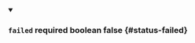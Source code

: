 
<details className="config-field" data-expandable="false" open>
<summary>

### `failed` <span className="config-field-required" data-required="false">required</span> <span className="config-field-type">boolean</span> <span className="config-field-default">false</span> <span className="config-field-enum"></span> {#status-failed}



</summary>



</details>
